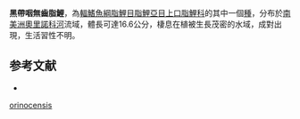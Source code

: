 {{Speciesbox
| status = NE
| status_system = IUCN3.1
| genus = Laemolyta
| species = orinocensis
| authority = [[Steindachner|Steindachner]], 1879
| synonyms = *''Anostomus orinocensis''<br /><small>Steindachner, 1879</small>
}}
'''黑帶咽無齒脂鯉'''，為[[輻鰭魚綱|輻鰭魚綱]][[脂鯉目|脂鯉目]][[脂鯉亞目|脂鯉亞目]][[上口脂鯉科|上口脂鯉科]]的其中一個[[種|種]]，分布於[[南美洲|南美洲]][[奧里諾科河|奧里諾科河]]流域，體長可達16.6公分，棲息在植被生長茂密的水域，成對出現，生活習性不明。

==参考文献==
{{refbegin}}
*{{FishBase_species|genus=Laemolyta|species=orinocensis|year=2013|month=8}}
{{refend}}
{{Taxonbar|from=Q6416198}}

[[Category:咽無齒脂鯉屬|orinocensis]]


{{魚類小作品}}